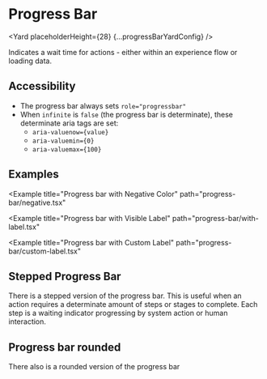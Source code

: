 <!--
Copyright (c) Uber Technologies, Inc.

This source code is licensed under the MIT license found in the
LICENSE file in the root directory of this source tree.
-->






# Progress Bar

<Yard placeholderHeight={28} {...progressBarYardConfig} />

Indicates a wait time for actions - either within an experience flow or loading data.

## Accessibility

- The progress bar always sets `role="progressbar"`
- When `infinite` is `false` (the progress bar is determinate), these determinate aria tags are set:
  - `aria-valuenow={value}`
  - `aria-valuemin={0}`
  - `aria-valuemax={100}`

## Examples

<Example title="Progress bar Basic Usage" path="progress-bar/basic.tsx">
  <Basic />
</Example>

<Example
  title="Progress bar with Negative Color"
  path="progress-bar/negative.tsx"
>
  <Negative />
</Example>

<Example
  title="Progress bar with Visible Label"
  path="progress-bar/with-label.tsx"
>
  <WithLabel />
</Example>

<Example
  title="Progress bar with Custom Label"
  path="progress-bar/custom-label.tsx"
>
  <CustomLabel />
</Example>

<Example title="Progress bar with Overrides" path="progress-bar/overrides.tsx">
  <Customization />
</Example>

## Stepped Progress Bar

There is a stepped version of the progress bar. This is useful when an action requires a determinate amount of steps or stages to complete. Each step is a waiting indicator progressing by system action or human interaction.

<Example title="Steps" path="progress-bar/steps.tsx">
  <Steps />
</Example>

## Progress bar rounded

There also is a rounded version of the progress bar

<Example title="Basic Usage" path="progress-bar/rounded.tsx">
  <ProgressBarRounded />
</Example>

<Exports
  component={ProgressBarExports}
  title="Progress Bar exports"
  path="baseui/progress-bar"
/>
